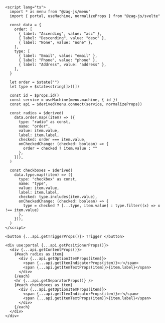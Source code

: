```svelte
<script lang="ts">
  import * as menu from "@zag-js/menu"
  import { portal, useMachine, normalizeProps } from "@zag-js/svelte"

  const data = {
    order: [
      { label: "Ascending", value: "asc" },
      { label: "Descending", value: "desc" },
      { label: "None", value: "none" },
    ],
    type: [
      { label: "Email", value: "email" },
      { label: "Phone", value: "phone" },
      { label: "Address", value: "address" },
    ],
  }

  let order = $state("")
  let type = $state<string[]>([])

  const id = $props.id()
  const service = useMachine(menu.machine, { id })
  const api = $derived(menu.connect(service, normalizeProps))

  const radios = $derived(
    data.order.map((item) => ({
      type: "radio" as const,
      name: "order",
      value: item.value,
      label: item.label,
      checked: order === item.value,
      onCheckedChange: (checked: boolean) => {
        order = checked ? item.value : ""
      },
    })),
  )

  const checkboxes = $derived(
    data.type.map((item) => ({
      type: "checkbox" as const,
      name: "type",
      value: item.value,
      label: item.label,
      checked: type.includes(item.value),
      onCheckedChange: (checked: boolean) => {
        type = checked ? [...type, item.value] : type.filter((x) => x !== item.value)
      },
    })),
  )
</script>

<button {...api.getTriggerProps()}> Trigger </button>

<div use:portal {...api.getPositionerProps()}>
  <div {...api.getContentProps()}>
    {#each radios as item}
      <div {...api.getOptionItemProps(item)}>
        <span {...api.getItemIndicatorProps(item)}>✅</span>
        <span {...api.getItemTextProps(item)}>{item.label}</span>
      </div>
    {/each}
    <hr {...api.getSeparatorProps()} />
    {#each checkboxes as item}
      <div {...api.getOptionItemProps(item)}>
        <span {...api.getItemIndicatorProps(item)}>✅</span>
        <span {...api.getItemTextProps(item)}>{item.label}</span>
      </div>
    {/each}
  </div>
</div>
```

